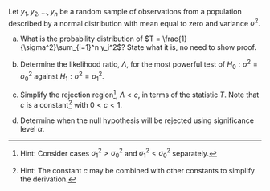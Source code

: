 Let $y_{1},y_{2},\ldots,y_{n}$ be a random sample of observations from a population described by a normal distribution with mean equal to zero and variance $\sigma^2$. 

(a) What is the probability distribution of $T = \frac{1}{\sigma^2}\sum_{i=1}^n y_i^2$? State what it is, no need to show proof.

(b) Determine the likelihood ratio, $\Lambda$, for the most powerful test of $H_0: \sigma^2=\sigma^2_0$ against $H_1:\sigma^2=\sigma^2_1$.

(c) Simplify the rejection region^[Hint: Consider cases $\sigma^2_1 > \sigma^2_0$ and $\sigma^2_1 < \sigma^2_0$ separately.], $\Lambda < c$, in terms of the statistic $T$. Note that $c$ is a constant^[Hint: The constant $c$ may be combined with other constants to simplify the derivation.] with $0<c<1$.

(d) Determine when the null hypothesis will be rejected using significance level $\alpha$.